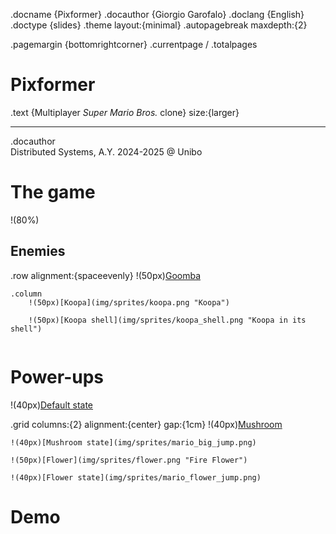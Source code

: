 .docname {Pixformer}
.docauthor {Giorgio Garofalo}
.doclang {English}
.doctype {slides}
.theme layout:{minimal}
.autopagebreak maxdepth:{2}

.pagemargin {bottomrightcorner}
	.currentpage / .totalpages

# Pixformer 

.text {Multiplayer *Super Mario Bros.* clone} size:{larger}

---

.docauthor  
Distributed Systems, A.Y. 2024-2025 @ Unibo  

# The game

!(80%)[](../report/img/screenshots/game2.png)

## Enemies

.row alignment:{spaceevenly}
	!(50px)[Goomba](img/sprites/goomba.png "Goomba")
	
	.column
		!(50px)[Koopa](img/sprites/koopa.png "Koopa")
		
		!(50px)[Koopa shell](img/sprites/koopa_shell.png "Koopa in its shell")
		
# Power-ups

!(40px)[Default state](img/sprites/mario_small_jump.png "Default state")

.grid columns:{2} alignment:{center} gap:{1cm}
	!(40px)[Mushroom](img/sprites/mushroom.png "Mushroom")
	
	!(40px)[Mushroom state](img/sprites/mario_big_jump.png)
	
	!(50px)[Flower](img/sprites/flower.png "Fire Flower")
	
	!(40px)[Flower state](img/sprites/mario_flower_jump.png)

# Demo